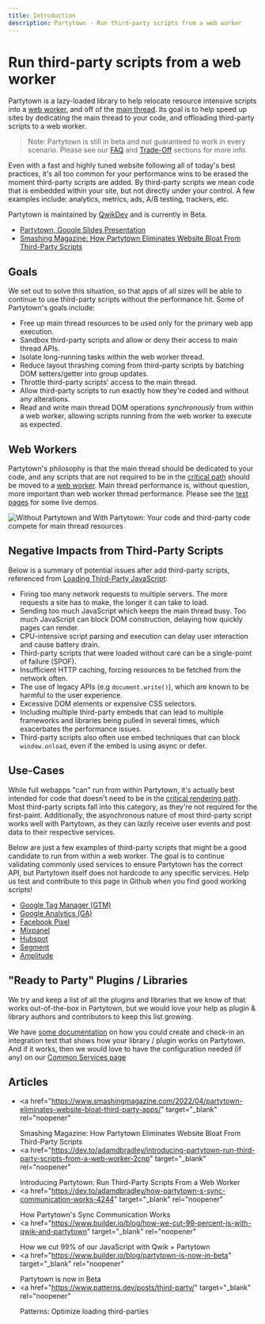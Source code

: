 ```yaml
---
title: Introduction
description: Partytown - Run third-party scripts from a web worker
---
```


# Run third-party scripts from a web worker

Partytown is a lazy-loaded library to help relocate resource intensive scripts into a [web worker](https://developer.mozilla.org/en-US/docs/Web/API/Web_Workers_API), and off of the [main thread](https://developer.mozilla.org/en-US/docs/Glossary/Main_thread). Its goal is to help speed up sites by dedicating the main thread to your code, and offloading third-party scripts to a web worker.

> Note: Partytown is still in beta and not guaranteed to work in every scenario. Please see our [FAQ](/faq) and [Trade-Off](/trade-offs) sections for more info.

Even with a fast and highly tuned website following all of today's best practices, it's all too common for your performance wins to be erased the moment third-party scripts are added. By third-party scripts we mean code that is embedded within your site, but not directly under your control. A few examples include: analytics, metrics, ads, A/B testing, trackers, etc.

Partytown is maintained by [QwikDev](https://github.com/QwikDev) and is currently in Beta.

- [Partytown, Google Slides Presentation](https://docs.google.com/presentation/d/10aKHUokby6hQydL_xuOtct4CPwAkgay5l0-FqgO8-3g/edit?usp=sharing)
- [Smashing Magazine: How Partytown Eliminates Website Bloat From Third-Party Scripts](https://www.smashingmagazine.com/2022/04/partytown-eliminates-website-bloat-third-party-apps/)

## Goals

We set out to solve this situation, so that apps of all sizes will be able to continue to use third-party scripts without the performance hit. Some of Partytown's goals include:

- Free up main thread resources to be used only for the primary web app execution.
- Sandbox third-party scripts and allow or deny their access to main thread APIs.
- Isolate long-running tasks within the web worker thread.
- Reduce layout thrashing coming from third-party scripts by batching DOM setters/getter into group updates.
- Throttle third-party scripts' access to the main thread.
- Allow third-party scripts to run exactly how they're coded and without any alterations.
- Read and write main thread DOM operations _synchronously_ from within a web worker, allowing scripts running from the web worker to execute as expected.

## Web Workers

Partytown's philosophy is that the main thread should be dedicated to your code, and any scripts that are not required to be in the [critical path](https://developers.google.com/web/fundamentals/performance/critical-rendering-path) should be moved to a [web worker](https://developer.mozilla.org/en-US/docs/Web/API/Web_Workers_API). Main thread performance is, without question, more important than web worker thread performance. Please see the [test pages](/tests/) for some live demos.

![Without Partytown and With Partytown: Your code and third-party code compete for main thread resources](https://user-images.githubusercontent.com/452425/152363590-89d3b9a5-35c7-4c12-8f3e-c8b5ce4bb267.png)

## Negative Impacts from Third-Party Scripts

Below is a summary of potential issues after add third-party scripts, referenced from [Loading Third-Party JavaScript](https://developers.google.com/web/fundamentals/performance/optimizing-content-efficiency/loading-third-party-javascript):

- Firing too many network requests to multiple servers. The more requests a site has to make, the longer it can take to load.
- Sending too much JavaScript which keeps the main thread busy. Too much JavaScript can block DOM construction, delaying how quickly pages can render.
- CPU-intensive script parsing and execution can delay user interaction and cause battery drain.
- Third-party scripts that were loaded without care can be a single-point of failure (SPOF).
- Insufficient HTTP caching, forcing resources to be fetched from the network often.
- The use of legacy APIs (e.g `document.write()`), which are known to be harmful to the user experience.
- Excessive DOM elements or expensive CSS selectors.
- Including multiple third-party embeds that can lead to multiple frameworks and libraries being pulled in several times, which exacerbates the performance issues.
- Third-party scripts also often use embed techniques that can block `window.onload`, even if the embed is using async or defer.

## Use-Cases

While full webapps "can" run from within Partytown, it's actually best intended for code that doesn't need to be in the [critical rendering path](https://developer.mozilla.org/en-US/docs/Web/Performance/Critical_rendering_path). Most third-party scripts fall into this category, as they're not required for the first-paint. Additionally, the asynchronous nature of most third-party script works well with Partytown, as they can lazily receive user events and post data to their respective services.

Below are just a few examples of third-party scripts that might be a good candidate to run from within a web worker. The goal is to continue validating commonly used services to ensure Partytown has the correct API, but Partytown itself does not hardcode to any specific services. Help us test and contribute to this page in Github when you find good working scripts!

- [Google Tag Manager (GTM)](https://marketingplatform.google.com/about/tag-manager/)
- [Google Analytics (GA)](https://analytics.google.com/)
- [Facebook Pixel](https://www.facebook.com/business/learn/facebook-ads-pixel)
- [Mixpanel](https://mixpanel.com/)
- [Hubspot](https://www.hubspot.com/)
- [Segment](https://segment.com/)
- [Amplitude](https://amplitude.com/)

## "Ready to Party" Plugins / Libraries

We try and keep a list of all the plugins and libraries that we know of that works out-of-the-box in Partytown, but we would love your help as plugin & library authors and contributors to keep this list growing.

We have [some documentation](https://github.com/BuilderIO/partytown/blob/main/CONTRIBUTING.md#plugin-authors--developers) on how you could create and check-in an integration test that shows how your library / plugin works on Partytown. And if it works, then we would love to have the configuration needed (if any) on our [Common Services page](/common-services)

## Articles

- <a
    href="https://www.smashingmagazine.com/2022/04/partytown-eliminates-website-bloat-third-party-apps/"
    target="_blank"
    rel="noopener"
  >
    Smashing Magazine: How Partytown Eliminates Website Bloat From Third-Party
    Scripts
  </a>
- <a
    href="https://dev.to/adamdbradley/introducing-partytown-run-third-party-scripts-from-a-web-worker-2cnp"
    target="_blank"
    rel="noopener"
  >
    Introducing Partytown: Run Third-Party Scripts From a Web Worker
  </a>
- <a
    href="https://dev.to/adamdbradley/how-partytown-s-sync-communication-works-4244"
    target="_blank"
    rel="noopener"
  >
    How Partytown's Sync Communication Works
  </a>
- <a
    href="https://www.builder.io/blog/how-we-cut-99-percent-js-with-qwik-and-partytown"
    target="_blank"
    rel="noopener"
  >
    How we cut 99% of our JavaScript with Qwik + Partytown
  </a>
- <a
    href="https://www.builder.io/blog/partytown-is-now-in-beta"
    target="_blank"
    rel="noopener"
  >
    Partytown is now in Beta
  </a>
- <a
    href="https://www.patterns.dev/posts/third-party/"
    target="_blank"
    rel="noopener"
  >
    Patterns: Optimize loading third-parties
  </a>

